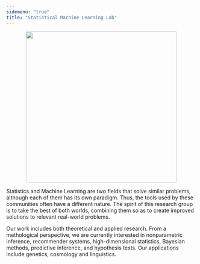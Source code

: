 ```yaml
---
sidemenu: "true"
title: "Statistical Machine Learning Lab"
---
```


<center>
![](../figures/logo.png){width=400px}
</center>

Statistics and Machine Learning are two fields that solve similar problems, although each of them has its own paradigm. Thus, the tools used by these communities often have a different nature. The spirit of this research group is to take the best of both worlds, combining them so as to create improved solutions to relevant real-world problems.

Our work includes both theoretical and applied research. From a methological perspective, we are currently interested in nonparametric inference, recommender systems, high-dimensional statistics, Bayesian methods, predictive inference, and hypothesis tests. Our applications include genetics, cosmology and linguistics.
